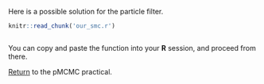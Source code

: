 Here is a possible solution for the particle filter.

```r
knitr::read_chunk('our_smc.r')
```
```r

```

You can copy and paste the function into your **R** session, and proceed from there.

[Return](pmcmc.html#run-a-particle-filter) to the pMCMC practical.
